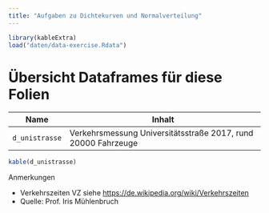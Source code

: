 ```yaml
---
title: "Aufgaben zu Dichtekurven und Normalverteilung"
---
```


```r
library(kableExtra)
load("daten/data-exercise.Rdata")
```

# Übersicht Dataframes für diese Folien

+----------------+---------------------------------------------------------------+
| Name           | Inhalt                                                        |
+================+===============================================================+
| `d_unistrasse` | Verkehrsmessung Universitätsstraße 2017, rund 20000 Fahrzeuge |
+----------------+---------------------------------------------------------------+

```r
kable(d_unistrasse)
```

Anmerkungen

-   Verkehrszeiten VZ siehe <https://de.wikipedia.org/wiki/Verkehrszeiten>
-   Quelle: Prof. Iris Mühlenbruch
